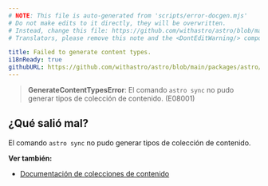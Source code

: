 ```yaml
---
# NOTE: This file is auto-generated from 'scripts/error-docgen.mjs'
# Do not make edits to it directly, they will be overwritten.
# Instead, change this file: https://github.com/withastro/astro/blob/main/packages/astro/src/core/errors/errors-data.ts
# Translators, please remove this note and the <DontEditWarning/> component.

title: Failed to generate content types.
i18nReady: true
githubURL: https://github.com/withastro/astro/blob/main/packages/astro/src/core/errors/errors-data.ts
---
```


> **GenerateContentTypesError**: El comando `astro sync` no pudo generar tipos de colección de contenido. (E08001)

## ¿Qué salió mal?

El comando `astro sync` no pudo generar tipos de colección de contenido.

**Ver también:**

-  [Documentación de colecciones de contenido](/es/guides/content-collections/)

